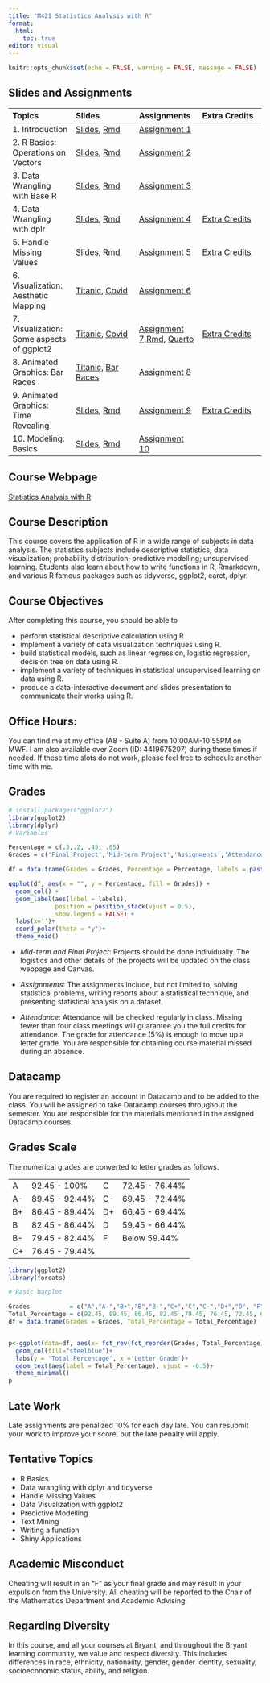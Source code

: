 ```yaml
---
title: "M421 Statistics Analysis with R"
format: 
  html:
    toc: true
editor: visual
---
```


```r
knitr::opts_chunk$set(echo = FALSE, warning = FALSE, message = FALSE)
```

## Slides and Assignments

|Topics| Slides |Assignments |Extra Credits | 
|:---|:---|:---|:---|
|1. Introduction| [Slides](slides/1_intro.html), [Rmd](slides/1_intro.Rmd) |[Assignment 1](assignments/assignment1.html) | | 
|2. R Basics: Operations on Vectors|[Slides](slides/2_r_basics.html), [Rmd](slides/2_r_basics.Rmd)  |[Assignment 2](assignments/assignment2.html) | | 
|3. Data Wrangling with Base R| [Slides](slides/3_base_r.html), [Rmd](slides/3_base_r.Rmd) |[Assignment 3](assignments/assignment3.html) | | 
|4. Data Wrangling with dplr| [Slides](slides/4_dplyr.html), [Rmd](slides/4_dplyr.Rmd) |[Assignment 4](assignments/assignment4.html) |[Extra Credits](assignments/assignment4_extra_credits.html) | 
|5. Handle Missing Values| [Slides](slides/5_missing_value_slides.html), [Rmd](slides/5_missing_value_slides.Rmd) |[Assignment 5](assignments/assignment5.html) |[Extra Credits](assignments/assignment5_extra_credits.html) | 
|6. Visualization:  Aesthetic Mapping| [Titanic](slides/6_viz_titanic.html),  [Covid ](slides/6_viz.html) |[Assignment 6](assignments/assignment6.html) | | 
|7. Visualization: Some aspects of ggplot2| [Titanic](slides/7_viz_titanic.html),  [Covid ](slides/7_viz.html) |[Assignment 7](assignments/assignment7.html),[ Rmd](assignments/assignment7.rmd), [ Quarto](assignments/assignment7.qmd) | [Extra Credits](assignments/assignment7_extra_credits.html)| 
|8. Animated Graphics: Bar Races | [Titanic,](gganimate/8_viz_titanic.html) [Bar Races](gganimate/8_viz_bar_race.html) |[Assignment 8](assignments/assignment8.html) | | 
|9. Animated Graphics: Time Revealing| [Slides](gganimate/9_viz_reveal.html), [Rmd](gganimate/9_viz_reveal.Rmd) |[Assignment 9](assignments/assignment9.html) |[Extra Credits](assignments/assignment9_extra_credits.html)| 
|10. Modeling: Basics| [Slides](gganimate/10_predictive_modeling.html), [Rmd](gganimate/10_predictive_modeling.Rmd) |[Assignment 10](assignments/assignment10.html) | | 

## Course Webpage

[Statistics Analysis with R](https://bryantstats.github.io/math421/)

## Course Description

This course covers the application of R in a wide range of subjects in data analysis. The statistics subjects include descriptive statistics; data visualization; probability distribution; predictive modelling; unsupervised learning. Students also learn about how to write functions in R, Rmarkdown, and various R famous packages such as tidyverse, ggplot2, caret, dplyr.

## Course Objectives

After completing this course, you should be able to

-   perform statistical descriptive calculation using R
-   implement a variety of data visualization techniques using R.\
-   build statistical models, such as linear regression, logistic regression, decision tree on data using R.\
-   implement a variety of techniques in statistical unsupervised learning on data using R.\
-   produce a data-interactive document and slides presentation to communicate their works using R.

## Office Hours:

You can find me at my office (A8 - Suite A) from 10:00AM-10:55PM on MWF. I am also available over Zoom (ID: 4419675207) during these times if needed. If these time slots do not work, please feel free to schedule another time with me.

## Grades

```r
# install.packages("ggplot2")
library(ggplot2)
library(dplyr)
# Variables

Percentage = c(.3,.2, .45, .05)
Grades = c('Final Project','Mid-term Project','Assignments','Attendance')

df = data.frame(Grades = Grades, Percentage = Percentage, labels = paste0(Percentage*100, "%"))

ggplot(df, aes(x = "", y = Percentage, fill = Grades)) +
  geom_col() +
  geom_label(aes(label = labels),
             position = position_stack(vjust = 0.5),
             show.legend = FALSE) +
  labs(x='')+
  coord_polar(theta = "y")+
  theme_void()
```

-   *Mid-term and Final Project*: Projects should be done individually. The logistics and other details of the projects will be updated on the class webpage and Canvas.

-   *Assignments*: The assignments include, but not limited to, solving statistical problems, writing reports about a statistical technique, and presenting statistical analysis on a dataset.

-   *Attendance*: Attendance will be checked regularly in class. Missing fewer than four class meetings will guarantee you the full credits for attendance. The grade for attendance (5%) is enough to move up a letter grade. You are responsible for obtaining course material missed during an absence.

## Datacamp

You are required to register an account in Datacamp and to be added to the class. You will be assigned to take Datacamp courses throughout the semester. You are responsible for the materials mentioned in the assigned Datacamp courses.

## Grades Scale

The numerical grades are converted to letter grades as follows.

|     |                |     |                |
|-----|----------------|-----|----------------|
| A   | 92.45 - 100%   | C   | 72.45 - 76.44% |
| A-  | 89.45 - 92.44% | C-  | 69.45 - 72.44% |
| B+  | 86.45 - 89.44% | D+  | 66.45 - 69.44% |
| B   | 82.45 - 86.44% | D   | 59.45 - 66.44% |
| B-  | 79.45 - 82.44% | F   | Below 59.44%   |
| C+  | 76.45 - 79.44% |     |                |

```r
library(ggplot2)
library(forcats)

# Basic barplot

Grades           = c("A","A-","B+","B","B-","C+","C","C-","D+","D", "F")
Total_Percentage = c(92.45, 89.45, 86.45, 82.45 ,79.45, 76.45, 72.45, 69.45, 66.45, 59.45, 0)
df = data.frame(Grades = Grades, Total_Percentage = Total_Percentage)


p<-ggplot(data=df, aes(x= fct_rev(fct_reorder(Grades, Total_Percentage)), y=Total_Percentage)) +
  geom_col(fill="steelblue")+
  labs(y = 'Total Percentage', x ='Letter Grade')+
  geom_text(aes(label = Total_Percentage), vjust = -0.5)+
  theme_minimal()
p

```

## Late Work

Late assignments are penalized 10% for each day late. You can resubmit your work to improve your score, but the late penalty will apply.

## Tentative Topics

-   R Basics
-   Data wrangling with dplyr and tidyverse\
-   Handle Missing Values
-   Data Visualization with ggplot2\
-   Predictive Modelling\
-   Text Mining
-   Writing a function
-   Shiny Applications

## Academic Misconduct

Cheating will result in an "F" as your final grade and may result in your expulsion from the University. All cheating will be reported to the Chair of the Mathematics Department and Academic Advising.

## Regarding Diversity

In this course, and all your courses at Bryant, and throughout the Bryant learning community, we value and respect diversity. This includes differences in race, ethnicity, nationality, gender, gender identity, sexuality, socioeconomic status, ability, and religion.
